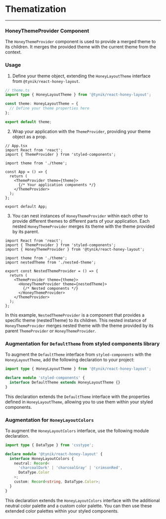 
# Thematization

---

### HoneyThemeProvider Component

The `HoneyThemeProvider` component is used to provide a merged theme to its children.
It merges the provided theme with the current theme from the context.

### Usage

1. Define your theme object, extending the `HoneyLayoutTheme` interface from `@tynik/react-honey-layout`.

~~~ts
// theme.ts
import type { HoneyLayoutTheme } from '@tynik/react-honey-layout';

const theme: HoneyLayoutTheme = {
  // Define your theme properties here
};

export default theme;
~~~

2. Wrap your application with the `ThemeProvider`, providing your theme object as a prop.

~~~tsx
// App.tsx
import React from 'react';
import { ThemeProvider } from 'styled-components';

import theme from './theme';

const App = () => {
  return (
    <ThemeProvider theme={theme}>
      {/* Your application components */}
    </ThemeProvider>
  );
};

export default App;
~~~

3. You can nest instances of `HoneyThemeProvider` within each other to provide different themes to different parts of your application.
Each nested `HoneyThemeProvider` merges its theme with the theme provided by its parent.

~~~tsx
import React from 'react';
import { ThemeProvider } from 'styled-components';
import { HoneyThemeProvider } from '@tynik/react-honey-layout';

import theme from './theme';
import nestedTheme from './nested-theme';

export const NestedThemeProvider = () => {
  return (
    <ThemeProvider theme={theme}>
      <HoneyThemeProvider theme={nestedTheme}>
        {/* Nested components */}
      </HoneyThemeProvider>
    </ThemeProvider>
  );
};
~~~

In this example, `NestedThemeProvider` is a component that provides a specific theme (nestedTheme) to its children.
This nested instance of `HoneyThemeProvider` merges nested theme with the theme provided by its parent `ThemeProvider` or `HoneyThemeProvider`.

### Augmentation for `DefaultTheme` from styled components library

To augment the `DefaultTheme` interface from `styled-components` with the `HoneyLayoutTheme`, add the following declaration to your project:

~~~ts
import type { HoneyLayoutTheme } from '@tynik/react-honey-layout';

declare module 'styled-components' {
  interface DefaultTheme extends HoneyLayoutTheme {}
}
~~~

This declaration extends the `DefaultTheme` interface with the properties defined in `HoneyLayoutTheme`, allowing you to use them within your styled components.

### Augmentation for `HoneyLayoutColors`

To augment the `HoneyLayoutColors` interface, use the following module declaration.

~~~ts
import type { DataType } from 'csstype';

declare module '@tynik/react-honey-layout' {
  interface HoneyLayoutColors {
    neutral: Record<
      'charcoalDark' | 'charcoalGray' | 'crimsonRed',
      DataType.Color
    >;
    custom: Record<string, DataType.Color>;
  }
}
~~~

This declaration extends the `HoneyLayoutColors` interface with the additional neutral color palette and a custom color palette.
You can then use these extended color palettes within your styled components.
